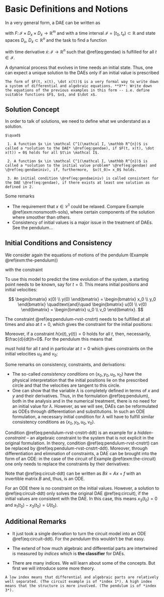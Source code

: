 # Basic Definitions and Notions

In a very general form, a DAE can be written as

\begin{equation}
    F(t, x(t), \dot x(t)) = 0
   	(\#eq:gendae)
\end{equation}

with $F\colon \mathcal I \times D_x \times D_{\dot x} \to \mathbb R^m$ and with a time interval $\mathcal I=[t_0,t_e) \subset \mathbb R$ and state spaces $D_x$, $D_{\dot x} \subset \mathbb R^{n}$ and the task to find a function 

\begin{equation*}
    x \colon \mathcal I \to \mathbb R^{n}
\end{equation*}

with time derivative $\dot x \colon \mathcal I \to \mathbb R^{n}$ such that \@ref(eq:gendae) is fulfilled for all $t\in \mathcal I$.

A dynamical process that evolves in time needs an initial state. Thus, one can expect a unique solution to the DAEs only if an initial value is prescribed 

\begin{equation}
    x(t_0) = x_0 \in \mathbb R^{n}. (\#eq:gendaeiniv) 
\end{equation}

```block
The form of $F(t, x(t), \dot x(t))$ is a very formal way to write down a system of differential and algebraic equations. **X**: Write down the equations of the previous examples in this form -- i.e. define suitable functions $F$, $x$, and $\dot x$.
```

## Solution Concept

In order to talk of solutions, we need to define what we understand as a solution.  


```definition
$\quad$

 1. A function $x \in \mathcal C^1(\mathcal I, \mathbb R^{n})$ is called a *solution to the DAE* \@ref(eq:gendae), if $F(t, x(t), \dot x(t)) = 0$ holds for all $t\in \mathcal I$.

 2. A function $x \in \mathcal C^1(\mathcal I, \mathbb R^{n})$ is called a *solution to the initial value problem* \@ref(eq:gendae) and \@ref(eq:gendaeiniv), if, furthermore,  $x(t_0)= x_0$ holds.

 3. An initial condition \@ref(eq:gendaeiniv) is called consistent for the DAE \@ref(eq:gendae), if there exists at least one solution as defined in 2.

```

Some remarks

 * The requirement that $x \in \mathcal C^1$ could be relaxed. Compare Example \@ref(exm:nonsmooth-sols), where certain components of the solution where smoother than others.
 * Consistency of initial values is a major issue in the treatment of DAEs. See the pendulum...

## Initial Conditions and Consistency

We consider again the equations of motions of the pendulum (Example \@ref(exm:the-pendulum))

\begin{align*}
	\dot x(t) &= u(t) \\
	\dot y(t) &= v(t) \\
	m \dot u(t) &= - 2 \lambda(t) (x(t) - c_x) \\ 
	m \dot v(t) &= - 2 \lambda(t) (y(t) - c_y) - mgy(t)
\end{align*}

with the constraint 

\begin{equation}
	0=(x(t) - c_x)^2 + (y(t) - c_y)^2 - l^2. (\#eq:pendulum-rvst-cnstrt)
\end{equation}

To use this model to predict the time evolution of the system, a starting point needs to be known, say for $t=0$. This means initial positions and initial velocities:

$$
\begin{bmatrix} 
x(0) \\ y(0)
\end{bmatrix}
=
\begin{bmatrix} 
	x_0 \\ y_0
\end{bmatrix}
\quad\text{and}\quad
\begin{bmatrix} 
u(0) \\ v(0)
\end{bmatrix}
=
\begin{bmatrix} 
	u_0 \\ v_0
\end{bmatrix}.
$$

The constraint \@ref(eq:pendulum-rvst-cnstrt) needs to be fulfilled at all times and also at $t=0$, which gives the constraint for the initial positions:

\begin{equation*}
	(x_0 - c_x)^2 + (y_0 - c_y)^2 - l^2=0.
\end{equation*}

Moreover, if a constraint $h(x(t), y(t))=0$ holds for all $t$, then, necessarily, $\frac{d}{dt}h=0$. For the pendulum this means that 

\begin{equation}
	2(x(t) - c_x)u(t) + 2(y(t) - c_y)v(t) = 0 (\#eq:pendulum-rvst-cnstrt-ddt)
\end{equation}

must hold for all $t$ and in particular at $t=0$ which gives constraints on the initial velocities $u_0$ and $v_0$:

\begin{equation*}
	2(x_0 - c_x)u_0 + 2(y_0 - c_y)v_0 = 0.
\end{equation*}

Some remarks on consistency, constraints, and derivations:

 * The so-called *consistency conditions* on $(x_0, y_0, u_0, v_0)$ have the physical interpretation that the initial positions lie on the prescribed circle and that the velocities are tangent to this circle.
 * One can show that the variable $\lambda$ is completely defined in terms of $x$ and $y$ and their derivatives. Thus, in the formulation \@ref(eq:pendulum), both in the analysis and in the numerical treatment, there is no need for an initial value for $\lambda$. However, as we will see, DAEs can be reformulated as ODEs through differentiation and substitutions. In such an ODE formulation, a necessary initial condition for $\lambda$ will have to fulfill similar consistency conditions as $(x_0, y_0, u_0, v_0)$.

Condition \@ref(eq:pendulum-rvst-cnstrt-ddt) is an example for a *hidden-constraint* -- an algebraic constraint to the system that is not explicit in the original formulation. In theory, condition \@ref(eq:pendulum-rvst-cnstrt) can be replaced by \@ref(eq:pendulum-rvst-cnstrt-ddt). Moreover, through differentiation and elimination of constraints, a DAE can be brought into the form of an ODE: in the case of the circuit of Example \@ref(exm:the-circuit) one only needs to replace the constraints by their derivatives:

\begin{equation}
\begin{split}
C(\dot x_3 - \dot x_2) &= - \frac{x_1 - x_2}{R} \\
\dot x_1 - \dot x_3 &= \dot U \\
\dot x_3 &= 0. 
\end{split}
(\#eq:circuit-ddt)
\end{equation}

Note that \@ref(eq:circuit-ddt) can be written as $B\dot x = Ax + f$ with an invertible matrix $B$ and, thus, is an ODE. 

For an ODE there is no constraint on the initial values. However, a solution to \@ref(eq:circuit-ddt) only solves the original DAE \@ref(eq:circuit), if the initial values are consistent with the DAE. In this case, this means $x_3(t_0)=0$ and $x_1(t_0) - x_3(t_0) = U(t_0)$.

## Additional Remarks

 * It just took a single derivation to turn the circuit model into an ODE \@ref(eq:circuit-ddt). For the *pendulum* this wouldn't be that easy.

 * The extend of how much algebraic and differential parts are intertwined is measured by *indices* which is **the classifier** for DAEs. 

 * There are many indices. We will learn about some of the concepts. But first we will introduce some more theory.

```block
A low index means that differential and algebraic parts are relatively well separated. (The circuit example is of *index 1*). A high index means that the structure is more involved. (The pendulum is of *index 3*).
```


